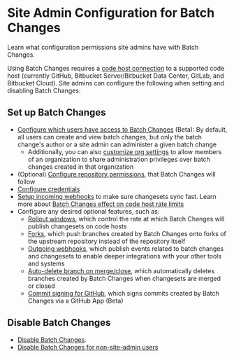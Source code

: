 # Site Admin Configuration for Batch Changes

<p className="subtitle">Learn what configuration permissions site admins have with Batch Changes.</p>

Using Batch Changes requires a [code host connection](/admin/external_services/) to a supported code host (currently GitHub, Bitbucket Server/Bitbucket Data Center, GitLab, and Bitbucket Cloud). Site admins can configure the following when setting and disabling Batch Changes:

## Set up Batch Changes

- [Configure which users have access to Batch Changes](/admin/access_control/batch_changes) (Beta): By default, all users can create and view batch changes, but only the batch change's author or a site admin can administer a given batch change
  - Additionally, you can also [customize org settings](/admin/config/batch_changes#enable-organization-members-to-administer) to allow members of an organization to share administration privileges over batch changes created in that organization
- (Optional) [Configure repository permissions](/admin/permissions/), that Batch Changes will follow
- [Configure credentials](/batch_changes/how-tos/configuring_credentials)
- [Setup incoming webhooks](/admin/config/webhooks/incoming) to make sure changesets sync fast. Learn more about [Batch Changes effect on code host rate limits](/batch_changes/references/requirements#batch-changes-effect-on-code-host-rate-limits)
- Configure any desired optional features, such as:
  - [Rollout windows](/admin/config/batch_changes#rollout-windows), which control the rate at which Batch Changes will publish changesets on code hosts
  - [Forks](/admin/config/batch_changes#forks), which push branches created by Batch Changes onto forks of the upstream repository instead of the repository itself
  - [Outgoing webhooks](/admin/config/webhooks/outgoing), which publish events related to batch changes and changesets to enable deeper integrations with your other tools and systems
  - [Auto-delete branch on merge/close](/admin/config/batch_changes#automatically-delete-branches-on-merge-close), which automatically deletes branches created by Batch Changes when changesets are merged or closed
  - [Commit signing for GitHub](/admin/config/batch_changes#commit-signing-for-github), which signs commits created by Batch Changes via a GitHub App (Beta)

## Disable Batch Changes

- [Disable Batch Changes](/batch_changes/explanations/permissions_in_batch_changes#disabling-batch-changes).
- [Disable Batch Changes for non-site-admin users](/batch_changes/explanations/permissions_in_batch_changes#disabling-batch-changes-for-non-site-admin-users)
